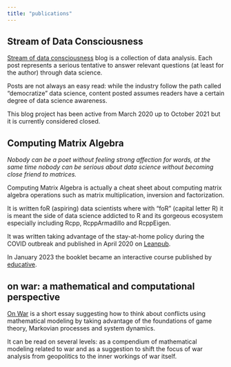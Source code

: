 ```yaml
---
title: "publications"
---
```


## Stream of Data Consciousness
[Stream of data consciousness](https://www.mdt-datascience.com/) blog is a collection of data analysis. 
Each post represents a serious tentative to answer relevant questions (at least for the author) through data science.

Posts are not always an easy read: while the industry follow the path called "democratize" data science, content posted assumes readers have a certain degree of data science awareness.

This blog project has been active from March 2020 up to October 2021 but it is currently considered closed. 

## Computing Matrix Algebra
*Nobody can be a poet without feeling strong affection for words, at the same time nobody can be serious about data science without becoming close friend to matrices.*

Computing Matrix Algebra is actually a cheat sheet about computing matrix algebra operations such as matrix multiplication, inversion and factorization.

It is written foR (aspiring) data scientists where with "foR" (capital letter R) it is meant the side of data science addicted to R and its gorgeous ecosystem especially including Rcpp, RcppArmadillo and RcppEigen.

It was written taking advantage of the stay-at-home policy during the COVID outbreak and published in April 2020 on [Leanpub](https://leanpub.com/computingmatrixalgebra).

In January 2023 the booklet became an interactive course published by [educative](https://www.educative.io/collection/10370001/4727811482320896).

## on war: a mathematical and computational perspective

[On War](https://mdt-ds.github.io/on_war/) is a short essay suggesting how to think about conflicts using mathematical modeling by taking advantage of the foundations of game theory, Markovian processes and system dynamics.

It can be read on several levels: as a compendium of mathematical modeling related to war and as a suggestion to shift the focus of war analysis from geopolitics to the inner workings of war itself.
